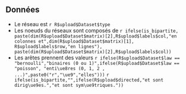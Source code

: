 
## Données

  - Le réseau est `r R$upload$Dataset$type`
  - Les noeuds du réseaux sont composés de `r ifelse(is_bipartite, paste(dim(R$upload$Dataset$matrix)[2],R$upload$labels$col,"en colonnes et",dim(R$upload$Dataset$matrix)[1], R$upload$labels$row,"en lignes"), paste(dim(R$upload$Dataset$matrix)[2],R$upload$labels$col))`
  - Les arêtes prennent des valeurs `r ifelse(R$upload$Dataset$law == "bernoulli","binaires (0 ou 1)",ifelse(R$upload$Dataset$law == "poisson", "enti\ue8res (0, 1, 2 , ...)",paste0("r","\ue9","elles")))` `r ifelse(is_bipartite,"",ifelse(R$upload$directed,"et sont dirig\ue9es.","et sont sym\ue9triques."))`

